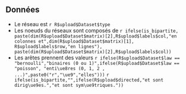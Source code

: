 
## Données

  - Le réseau est `r R$upload$Dataset$type`
  - Les noeuds du réseaux sont composés de `r ifelse(is_bipartite, paste(dim(R$upload$Dataset$matrix)[2],R$upload$labels$col,"en colonnes et",dim(R$upload$Dataset$matrix)[1], R$upload$labels$row,"en lignes"), paste(dim(R$upload$Dataset$matrix)[2],R$upload$labels$col))`
  - Les arêtes prennent des valeurs `r ifelse(R$upload$Dataset$law == "bernoulli","binaires (0 ou 1)",ifelse(R$upload$Dataset$law == "poisson", "enti\ue8res (0, 1, 2 , ...)",paste0("r","\ue9","elles")))` `r ifelse(is_bipartite,"",ifelse(R$upload$directed,"et sont dirig\ue9es.","et sont sym\ue9triques."))`

